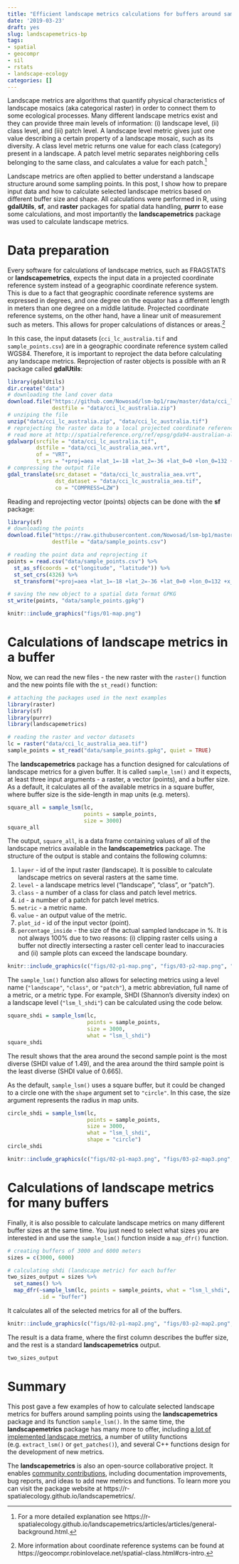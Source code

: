 ```yaml
---
title: "Efficient landscape metrics calculations for buffers around sampling points"
date: '2019-03-23'
draft: yes
slug: landscapemetrics-bp
tags:
- spatial
- geocompr
- sil
- rstats
- landscape-ecology
categories: []
---
```


Landscape metrics are algorithms that quantify physical characteristics of landscape mosaics (aka categorical raster) in order to connect them to some ecological processes.
Many different landscape metrics exist and they can provide three main levels of information: (i) landscape level, (ii) class level, and (iii) patch level.
A landscape level metric gives just one value describing a certain property of a landscape mosaic, such as its diversity. 
A class level metric returns one value for each class (category) present in a landscape.
A patch level metric separates neighboring cells belonging to the same class, and calculates a value for each patch.^[For a more detailed explanation see https://r-spatialecology.github.io/landscapemetrics/articles/articles/general-background.html.]

Landscape metrics are often applied to better understand a landscape structure around some sampling points.
<!-- For example, ... .  -->
In this post, I show how to prepare input data and how to calculate selected landscape metrics based on different buffer size and shape.
All calculations were performed in R, using **gdalUtils**, **sf**, and **raster** packages for spatial data handling, **purrr** to ease some calculations, and most importantly the **landscapemetrics** package was used to calculate landscape metrics.

# Data preparation

Every software for calculations of landscape metrics, such as FRAGSTATS or **landscapemetrics**, expects the input data in a projected coordinate reference system instead of a geographic coordinate reference system. 
This is due to a fact that geographic coordinate reference systems are expressed in degrees, and one degree on the equator has a different length in meters than one degree on a middle latitude.
Projected coordinate reference systems, on the other hand, have a linear unit of measurement such as meters.
This allows for proper calculations of distances or areas.^[More information about coordinate reference systems can be found at https://geocompr.robinlovelace.net/spatial-class.html#crs-intro.]

In this case, the input datasets (`cci_lc_australia.tif` and `sample_points.csv`) are in a geographic coordinate reference system called WGS84.
Therefore, it is important to reproject the data before calculating any landscape metrics.
Reprojection of raster objects is possible with an R package called **gdalUtils**:

```r
library(gdalUtils) 
dir.create("data")
# downloading the land cover data
download.file("https://github.com/Nowosad/lsm-bp1/raw/master/data/cci_lc_australia.zip",
              destfile = "data/cci_lc_australia.zip")
# unziping the file
unzip("data/cci_lc_australia.zip", "data/cci_lc_australia.tif")
# reprojecting the raster data to a local projected coordinate reference system
# read more at http://spatialreference.org/ref/epsg/gda94-australian-albers/
gdalwarp(srcfile = "data/cci_lc_australia.tif",
         dstfile = "data/cci_lc_australia_aea.vrt",
         of = "VRT",
         t_srs = "+proj=aea +lat_1=-18 +lat_2=-36 +lat_0=0 +lon_0=132 +x_0=0 +y_0=0 +ellps=GRS80 +towgs84=0,0,0,0,0,0,0 +units=m +no_defs")
# compressing the output file
gdal_translate(src_dataset = "data/cci_lc_australia_aea.vrt",
               dst_dataset = "data/cci_lc_australia_aea.tif",
               co = "COMPRESS=LZW")
```

Reading and reprojecting vector (points) objects can be done with the **sf** package:

```r
library(sf)
# downloading the points
download.file("https://raw.githubusercontent.com/Nowosad/lsm-bp1/master/data/sample_points.csv",
              destfile = "data/sample_points.csv")

# reading the point data and reprojecting it
points = read.csv("data/sample_points.csv") %>% 
  st_as_sf(coords = c("longitude", "latitude")) %>% 
  st_set_crs(4326) %>% 
  st_transform("+proj=aea +lat_1=-18 +lat_2=-36 +lat_0=0 +lon_0=132 +x_0=0 +y_0=0 +ellps=GRS80 +towgs84=0,0,0,0,0,0,0 +units=m +no_defs ")

# saving the new object to a spatial data format GPKG
st_write(points, "data/sample_points.gpkg")
```

```r
knitr::include_graphics("figs/01-map.png")
```

# Calculations of landscape metrics in a buffer

Now, we can read the new files - the new raster with the `raster()` function and the new points file with the `st_read()` function:

```r
# attaching the packages used in the next examples
library(raster)
library(sf)
library(purrr)
library(landscapemetrics)

# reading the raster and vector datasets
lc = raster("data/cci_lc_australia_aea.tif")
sample_points = st_read("data/sample_points.gpkg", quiet = TRUE)
```

The **landscapemetrics** package has a function designed for calculations of landscape metrics for a given buffer.
It is called `sample_lsm()` and it expects, at least three input arguments - a raster, a vector (points), and a buffer size.
As a default, it calculates all of the available metrics in a square buffer, where buffer size is the side-length in map units (e.g. meters).

```r
square_all = sample_lsm(lc,
                        points = sample_points,
                        size = 3000)
square_all
```

The output, `square_all`, is a data frame containing values of all of the landscape metrics available in the **landscapemetrics** package.
The structure of the output is stable and contains the following columns:

1. `layer` - id of the input raster (landscape). It is possible to calculate landscape metrics on several rasters at the same time.
2. `level` - a landscape metrics level ("landscape", "class", or "patch").
3. `class` - a number of a class for class and patch level metrics.
4. `id` - a number of a patch for patch level metrics.
5. `metric` - a metric name.
6. `value` - an output value of the metric.
7. `plot_id` - id of the input vector (point).
8. `percentage_inside` - the size of the actual sampled landscape in %. It is not always 100% due to two reasons: (i) clipping raster cells using a buffer not directly intersecting a raster cell center lead to inaccuracies and (ii) sample plots can exceed the landscape boundary.

```r
knitr::include_graphics(c("figs/02-p1-map.png", "figs/03-p2-map.png", "figs/04-p3-map.png"))
```

The `sample_lsm()` function also allows for selecting metrics using a level name (`"landscape"`, `"class"`, or `"patch"`), a metric abbreviation, full name of a metric, or a metric type. 
For example, SHDI (Shannon's diversity index) on a landscape level (`"lsm_l_shdi"`) can be calculated using the code below.

```r
square_shdi = sample_lsm(lc,
                         points = sample_points,
                         size = 3000,
                         what = "lsm_l_shdi") 
square_shdi
```

The result shows that the area around the second sample point is the most diverse (SHDI value of 1.49), and the area around the third sample point is the least diverse (SHDI value of 0.665).

As the default, `sample_lsm()` uses a square buffer, but it could be changed to a circle one with the `shape` argument set to `"circle"`.
In this case, the size argument represents the radius in map units.

```r
circle_shdi = sample_lsm(lc,
                         points = sample_points,
                         size = 3000,
                         what = "lsm_l_shdi",
                         shape = "circle") 
circle_shdi
```

```r
knitr::include_graphics(c("figs/02-p1-map3.png", "figs/03-p2-map3.png", "figs/04-p3-map3.png"))
```

# Calculations of landscape metrics for many buffers

Finally, it is also possible to calculate landscape metrics on many different buffer sizes at the same time.
You just need to select what sizes you are interested in and use the `sample_lsm()` function inside a `map_dfr()` function.

```r
# creating buffers of 3000 and 6000 meters 
sizes = c(3000, 6000)

# calculating shdi (landscape metric) for each buffer
two_sizes_output = sizes %>% 
  set_names() %>% 
  map_dfr(~sample_lsm(lc, points = sample_points, what = "lsm_l_shdi", size = .), 
          .id = "buffer")
```

It calculates all of the selected metrics for all of the buffers.

```r
knitr::include_graphics(c("figs/02-p1-map2.png", "figs/03-p2-map2.png", "figs/04-p3-map2.png"))
```

The result is a data frame, where the first column describes the buffer size, and the rest is a standard **landscapemetrics** output.

```r
two_sizes_output
```

# Summary

This post gave a few examples of how to calculate selected landscape metrics for buffers around sampling points using the **landscapemetrics** package and its function `sample_lsm()`.
In the same time, the **landscapemetrics** package has many more to offer, including [a lot of implemented landscape metrics](https://r-spatialecology.github.io/landscapemetrics/reference/index.html), a number of utility functions (e.g. `extract_lsm()` or `get_patches()`), and several C++ functions design for the development of new metrics. 

The **landscapemetrics** is also an open-source collaborative project. 
It enables [community contributions](https://r-spatialecology.github.io/landscapemetrics/CONTRIBUTING.html), including documentation improvements, bug reports, and ideas to add new metrics and functions. 
To learn more you can visit the package website at https://r-spatialecology.github.io/landscapemetrics/.
